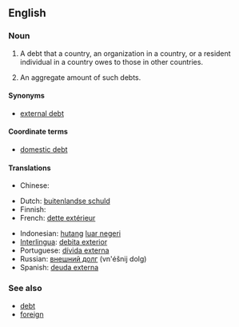 {{also|foreign-debt}}
==English==

===Noun===
{{en-noun|-|sg=[[foreign]] [[debt]]}}

# {{countable|finance}} A debt that a country, an organization in a country, or a resident individual in a country owes to those in other countries.
# {{uncountable|economics}} An aggregate amount of such debts.

====Synonyms====
* [[external debt]]

====Coordinate terms====
* [[domestic debt]]

====Translations====
{{trans-top|the amount of money that a country has to pay to another country}}
* Chinese:
*: {{trreq|zh}}
* Dutch: [[buitenlandse schuld]]
* Finnish: {{t-|fi|ulkomaanvelka}}
* French: [[dette extérieur]] {{f}}
{{trans-mid}}
* Indonesian: [[hutang]] [[luar negeri]]
* [[Interlingua]]: [[debita exterior]]
* Portuguese: [[dívida externa]] {{f}}
* Russian: [[внешний долг]] (vn'éšnij dolg) {{m}}
* Spanish: [[deuda externa]] {{f}}
{{trans-bottom}}

===See also===
* [[debt]]
* [[foreign]]